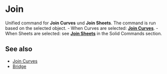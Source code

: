 
# Join

<Reference shortcut="J" command="Join" button="In Suggested Commands Menu" buttonIcon='button-join' />

Unified command for **Join Curves** und **Join Sheets**. The command is run based on the selected object.
    - When Curves are selected: [**Join Curves**](join-curves).
    - When Sheets are selected: see [**Join Sheets**](/solid/join-sheets) in the Solid Commands section.

## See also
- [Join Curves](join-curves)
- [Bridge](bridge)